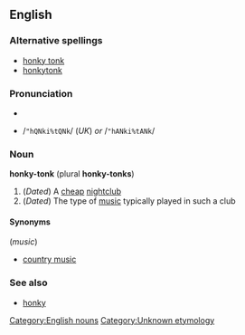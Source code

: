 ==English==
===Alternative spellings===
*[[honky tonk]]
*[[honkytonk]]

===Pronunciation===
*{{IPA|/ˈhɒŋkiˌtɒŋk/ (''UK'') ''or'' /ˈhɑŋkiˌtɑŋk/ (''US'')}}
*{{SAMPA}} /<tt>"hQNki%tQNk</tt>/ (''UK'') ''or'' /<tt>"hANki%tANk</tt>/

===Noun===
'''honky-tonk''' (plural '''honky-tonks''')
#(''Dated'') A [[cheap]] [[nightclub]]
#(''Dated'') The type of [[music]] typically played in such a club

====Synonyms====
(''music'')
*[[country music]]

===See also===
*[[honky]]

[[Category:English nouns]]
[[Category:Unknown etymology]]